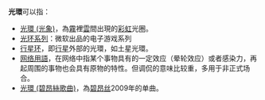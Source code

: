 '''光環'''可以指：
* [[光環_(光象)|光環 (光象)]]，為[[霧|霧]]裡[[雲|雲]]間出現的[[彩虹|彩虹]]光圈。
* [[光环系列|光环系列]]：微软出品的电子游戏系列 
* [[行星环|行星环]]，即[[行星|行星]]外部的光環，如土星光環。
* [[网络用語|网络用語]]，在网络中指某个事物具有的一定效应（晕轮效应）或者感染力，再起周围的事物也会具有原物的特性。但调侃的意味比较重，多用于非正式场合。
* [[光環_(碧昂絲歌曲)|光環 (碧昂絲歌曲)]]，為[[碧昂丝|碧昂丝]]2009年的单曲。


{{Disambig|Cat=二字消歧義|G光}}
